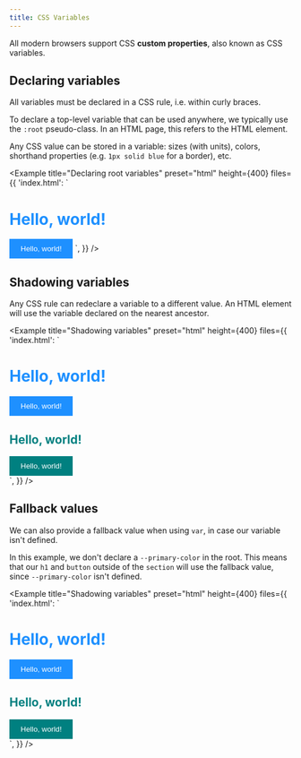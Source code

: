 ```yaml
---
title: CSS Variables
---
```


All modern browsers support CSS **custom properties**, also known as CSS variables.

## Declaring variables

All variables must be declared in a CSS rule, i.e. within curly braces.

To declare a top-level variable that can be used anywhere, we typically use the `:root` pseudo-class. In an HTML page, this refers to the HTML element.

Any CSS value can be stored in a variable: sizes (with units), colors, shorthand properties (e.g. `1px solid blue` for a border), etc.

<Example
  title="Declaring root variables"
  preset="html"
  height={400}
  files={{
    'index.html': `<!DOCTYPE html>
<html lang="en">
  <head>
    <meta charset="utf-8">
    <title>My page</title>
    <style>
      :root {
        --primary-color: dodgerblue;
      }
      h1 {
        color: var(--primary-color);
      }
      button {
        color: white;
        background-color: var(--primary-color);
        border: none;
        padding: 10px 20px;
      }
    </style>
  </head>
  <body>
    <h1>Hello, world!</h1>
    <button>Hello, world!</button>
  </body>
</html>`,
  }}
/>

## Shadowing variables

Any CSS rule can redeclare a variable to a different value. An HTML element will use the variable declared on the nearest ancestor.

<Example
  title="Shadowing variables"
  preset="html"
  height={400}
  files={{
    'index.html': `<!DOCTYPE html>
<html lang="en">
  <head>
    <meta charset="utf-8">
    <title>My page</title>
    <style>
      :root {
        --primary-color: dodgerblue;
      }
      section {
        --primary-color: teal;
      }
      h1 {
        color: var(--primary-color);
      }
      button {
        color: white;
        background-color: var(--primary-color);
        border: none;
        padding: 10px 20px;
      }
    </style>
  </head>
  <body>
    <h1>Hello, world!</h1>
    <button>Hello, world!</button>
    <section>
      <h1>Hello, world!</h1>
      <button>Hello, world!</button>
    </section>
  </body>
</html>`,
  }}
/>

## Fallback values

We can also provide a fallback value when using `var`, in case our variable isn't defined.

In this example, we don't declare a `--primary-color` in the root. This means that our `h1` and `button` outside of the `section` will use the fallback value, since `--primary-color` isn't defined.

<Example
  title="Shadowing variables"
  preset="html"
  height={400}
  files={{
    'index.html': `<!DOCTYPE html>
<html lang="en">
  <head>
    <meta charset="utf-8">
    <title>My page</title>
    <style>
      section {
        --primary-color: teal;
      }
      h1 {
        color: var(--primary-color, dodgerblue);
      }
      button {
        color: white;
        background-color: var(--primary-color, darkorange);
        border: none;
        padding: 10px 20px;
      }
    </style>
  </head>
  <body>
    <h1>Hello, world!</h1>
    <button>Hello, world!</button>
    <section>
      <h1>Hello, world!</h1>
      <button>Hello, world!</button>
    </section>
  </body>
</html>`,
  }}
/>
